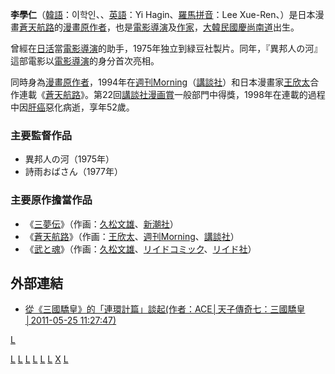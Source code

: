 {{noteTA
| 1 = zh-hk: 蒼天航路; zh-cn: 蒼天航路; zh-tw: 蒼天航路;
| 2 = zh-hk: 三夢伝; zh-tw: 三夢伝; zh-tw: 三夢伝;
| 3 = zh-cn: 武と魂; zh-tw: 武と魂; zh-hk: 武と魂
}}
{{Infobox writer
| name     = 李學仁
| original    = 이학인
| romaji     = Lee Xue-Ren
| nationality     = {{KOR}}
| birth_place     = {{flagicon|Korea}} [[大韓民國|大韓民國]][[慶尚南道|慶尚南道]]
| birth_date     = {{Birth date|1945|11|9}}
| death_date     = {{Death date and age|1998|9|22|1945|11|9}}
| occupation     = [[漫畫原作者|漫畫原作者]]、[[電影導演|電影導演]]及[[作家|作家]]
| period        = 1975年至1998年
| subject       = 歷史小說<br />時代小說
| notableworks = 《[[蒼天航路|蒼天航路]]》<br>《[[三夢伝|三夢伝]]》<br>《[[武と魂|武と魂]]》
| awards        =
}}
{{Japanese|japanese=李學仁|kana=イ・ハギン|romaji=Yi Hagin}}
{{Infobox Korean name|hanja = 李學仁|hangul = 이학인}}

'''李學仁'''（[[韓語|韓語]]：이학인、{{lang-ja|イ・ハギン}}、[[英語|英語]]：Yi Hagin、[[羅馬拼音|羅馬拼音]]：Lee Xue-Ren、{{bd|1945年|11月9日|1998年|9月22日}}）是日本漫畫[[蒼天航路|蒼天航路]]的[[漫畫原作者|漫畫原作者]]，也是[[電影導演|電影導演]]及[[作家|作家]]，[[大韓民國|大韓民國]][[慶尚南道|慶尚南道]]出生。

曾經在[[日活|日活]]當[[電影導演|電影導演]]的助手，1975年独立到緑豆社製片。同年，『異邦人の河』這部電影以[[電影導演|電影導演]]的身分首次亮相。

同時身為[[漫畫原作者|漫畫原作者]]，1994年在[[週刊Morning|週刊Morning]]（[[講談社|講談社]]）和日本漫畫家[[王欣太|王欣太]]合作連載《[[蒼天航路|蒼天航路]]》。第22回[[講談社漫画賞|講談社漫画賞]]一般部門中得獎，1998年在連載的過程中因[[肝癌|肝癌]]惡化病逝，享年52歲。

=== 主要監督作品 ===
* 異邦人の河（1975年）
* 詩雨おばさん（1977年）

=== 主要原作擔當作品 ===
* 《[[三夢伝|三夢伝]]》（作画：[[久松文雄|久松文雄]]、[[新潮社|新潮社]]）
* 《[[蒼天航路|蒼天航路]]》（作画：[[王欣太|王欣太]]、[[週刊Morning|週刊Morning]]、[[講談社|講談社]]）
* 《[[武と魂|武と魂]]》（作画：[[久松文雄|久松文雄]]、[[リイドコミック|リイドコミック]]、[[リイド社|リイド社]]）

== 外部連結 ==
* [http://home.gamer.com.tw/creationDetail.php?sn=1316518  從《三國驕皇》的「連環計篇」談起(作者：ACE│天子傳奇七：三國驕皇│2011-05-25 11:27:47) ] {{Wayback|url=http://home.gamer.com.tw/creationDetail.php?sn=1316518 |date=20160818003235 }} 

{{DEFAULTSORT:이학인}}
[[Category:1945年出生|L]]
[[Category:1998年逝世|L]]
[[Category:日本漫畫原作者|L]]
[[Category:慶尚南道出身人物|L]]
[[category:韓國作家|L]]
[[Category:在日本的韓國人|L]]
[[Category:韓國電影導演|L]]
[[Category:李姓|X]]
[[Category:罹患肝癌逝世者|L]]
